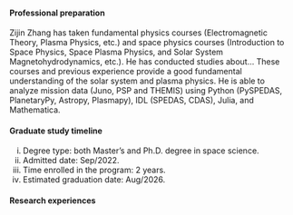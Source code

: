 #### Professional preparation

Zijin Zhang has taken fundamental physics courses (Electromagnetic Theory, Plasma Physics, etc.) and space physics courses (Introduction to Space Physics, Space Plasma Physics, and Solar System Magnetohydrodynamics, etc.). 
He has conducted studies about... These courses and previous experience provide a good fundamental understanding of the solar system and plasma physics. 
He is able to analyze mission data (Juno, PSP and THEMIS) using Python (PySPEDAS, PlanetaryPy, Astropy, Plasmapy), IDL (SPEDAS, CDAS), Julia, and Mathematica. 

#### Graduate study timeline

i) Degree type: both Master's and Ph.D. degree in space science.
ii) Admitted date: Sep/2022. 
iii) Time enrolled in the program: 2 years. 
iv) Estimated graduation date: Aug/2026.

#### Research experiences
